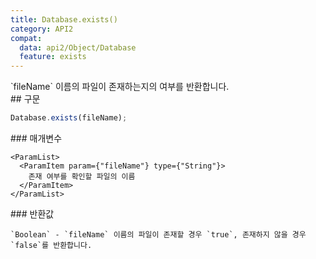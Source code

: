 ```yaml
---
title: Database.exists()
category: API2
compat:
  data: api2/Object/Database
  feature: exists
---
```


<Section>
  `fileName` 이름의 파일이 존재하는지의 여부를 반환합니다.
</Section>
<Section>
  ## 구문

  ~~~js
  Database.exists(fileName);
  ~~~

  <Section>
    ### 매개변수

    <ParamList>
      <ParamItem param={"fileName"} type={"String"}>
        존재 여부를 확인할 파일의 이름
      </ParamItem>
    </ParamList>
  </Section>
  <Section>
    ### 반환값

    `Boolean` - `fileName` 이름의 파일이 존재할 경우 `true`, 존재하지 않을 경우 `false`를 반환합니다.
  </Section>
</Section>
